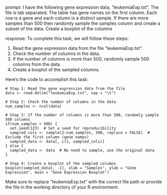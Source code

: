prompt:
I have the following gene expression data, "leukemiaExp.txt". The file is tab separated. The table has gene names on the first column. Each row is a gene and each column is a distinct sample.  If there are more samples than 500 then randomly sample the samples column and create a subset of the data. Create a boxplot of the columns

response:
To complete this task, we will follow these steps:

1. Read the gene expression data from the file "leukemiaExp.txt".
2. Check the number of columns in the data.
3. If the number of columns is more than 500, randomly sample 500 columns from the data.
4. Create a boxplot of the sampled columns.

Here's the code to accomplish this task:

```
# Step 1: Read the gene expression data from the file
data <- read.delim("leukemiaExp.txt", sep = "\t")

# Step 2: Check the number of columns in the data
num_samples <- ncol(data)

# Step 3: If the number of columns is more than 500, randomly sample 500 columns
if(num_samples > 500) {
  set.seed(123)  # Set a seed for reproducibility
  sampled_cols <- sample(2:num_samples, 500, replace = FALSE)  # Exclude the first column (gene names)
  sampled_data <- data[, c(1, sampled_cols)]
} else {
  sampled_data <- data  # No need to sample, use the original data
}

# Step 4: Create a boxplot of the sampled columns
boxplot(sampled_data[, -1], xlab = "Samples", ylab = "Gene Expression", main = "Gene Expression Boxplot")
```

Make sure to replace "leukemiaExp.txt" with the correct file path or provide the file in the working directory of your R environment.
